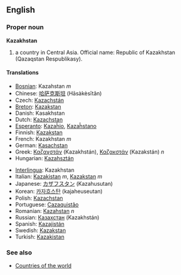 ==English==
===Proper noun===
'''Kazakhstan'''

# a country in Central Asia. Official name: Republic of Kazakhstan (Qazaqstan Respublikasy).

====Translations====
{{top}}
*[[Bosnian]]: Kazahstan ''m''
*Chinese: [[哈萨克斯坦]] (Hāsàkèsītǎn)
*Czech: [[Kazachstán]]
*[[Breton]]: [[Kazakstan]]
*Danish: Kasakhstan
*Dutch: [[Kazachstan]]
*[[Esperanto]]: [[Kazaĥio]], [[Kazaĥstano]]
*Finnish: [[Kazakstan]]
*French: Kazakhstan ''m''
*German: [[Kasachstan]]
*Greek: [[Καζαχστάν]] (Kazakhstán), [[Καζακστάν]] (Kazakstán) ''n''
*Hungarian: [[Kazahsztán]]
{{mid}}
*[[Interlingua]]: Kazakhstan
*Italian: [[Kazakistan]] ''m'', [[Kazakstan]] ''m''
*Japanese: [[カザフスタン]] (Kazahusutan)
*Korean: [[카자흐스탄]] (kajaheuseutan)
*Polish: [[Kazachstan]]
*Portuguese: [[Cazaquistão]]
*Romanian: [[Kazahstan]] ''n''
*Russian: [[Казахстан]] (Kazakhstán) {{m}}
*Spanish: [[Kazajistán]]
*Swedish: [[Kazakstan]]
*Turkish: [[Kazakistan]]
{{bottom}}

===See also===
*[[Countries of the world]]